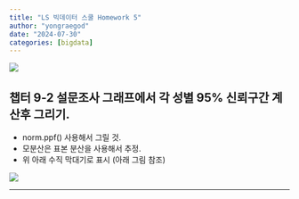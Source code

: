 ```yaml
---
title: "LS 빅데이터 스쿨 Homework 5"
author: "yongraegod"
date: "2024-07-30"
categories: [bigdata]
---
```


![](damgom5.jpg)


## 챕터 9-2 설문조사 그래프에서 각 성별 95% 신뢰구간 계산후 그리기.
- norm.ppf() 사용해서 그릴 것.
- 모분산은 표본 분산을 사용해서 추정.
- 위 아래 수직 막대기로 표시 (아래 그림 참조)

![](graph.png)

***

```python

```

